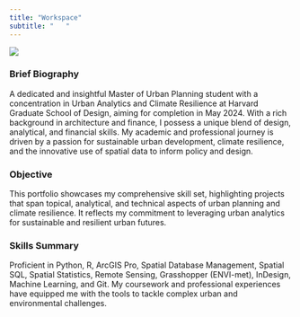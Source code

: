 ```yaml
---
title: "Workspace"
subtitle: "   "
---
```


![](images/goes.gif)


### Brief Biography
A dedicated and insightful Master
of Urban Planning student with a
concentration in Urban Analytics and
Climate Resilience at Harvard Graduate
School of Design, aiming for completion
in May 2024. With a rich background
in architecture and finance, I possess
a unique blend of design, analytical,
and financial skills. My academic
and professional journey is driven
by a passion for sustainable urban
development, climate resilience, and the
innovative use of spatial data to inform
policy and design.

### Objective
This portfolio showcases my
comprehensive skill set, highlighting
projects that span topical, analytical,
and technical aspects of urban planning
and climate resilience. It reflects my
commitment to leveraging urban
analytics for sustainable and resilient
urban futures.


### Skills Summary
Proficient in Python, R, ArcGIS Pro,
Spatial Database Management,
Spatial SQL, Spatial Statistics, Remote
Sensing, Grasshopper (ENVI-met),
InDesign, Machine Learning, and
Git. My coursework and professional
experiences have equipped me with
the tools to tackle complex urban and
environmental challenges.
